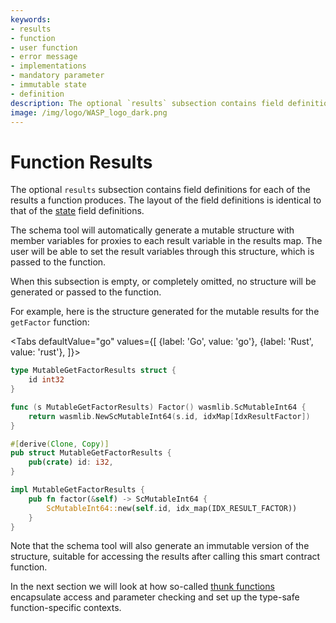 ```yaml
---
keywords:
- results
- function
- user function
- error message
- implementations
- mandatory parameter
- immutable state
- definition
description: The optional `results` subsection contains field definitions for each of the results a function produces. The layout of the field definitions is identical to that of the state field definitions
image: /img/logo/WASP_logo_dark.png
---
```


# Function Results

The optional `results` subsection contains field definitions for each of the results a
function produces. The layout of the field definitions is identical to that of
the [state](state.mdx) field definitions.

The schema tool will automatically generate a mutable structure with member variables for
proxies to each result variable in the results map. The user will be able to set the
result variables through this structure, which is passed to the function.

When this subsection is empty, or completely omitted, no structure will be generated or
passed to the function.

For example, here is the structure generated for the mutable results for the `getFactor`
function:

<Tabs defaultValue="go"
    values={[
        {label: 'Go', value: 'go'},
        {label: 'Rust', value: 'rust'},
    ]}>

<TabItem value="go">

```go
type MutableGetFactorResults struct {
    id int32
}

func (s MutableGetFactorResults) Factor() wasmlib.ScMutableInt64 {
    return wasmlib.NewScMutableInt64(s.id, idxMap[IdxResultFactor])
}
```

</TabItem>
<TabItem value="rust">

```rust
#[derive(Clone, Copy)]
pub struct MutableGetFactorResults {
    pub(crate) id: i32,
}

impl MutableGetFactorResults {
    pub fn factor(&self) -> ScMutableInt64 {
        ScMutableInt64::new(self.id, idx_map(IDX_RESULT_FACTOR))
    }
}
```

</TabItem>
</Tabs>

Note that the schema tool will also generate an immutable version of the structure,
suitable for accessing the results after calling this smart contract function.

In the next section we will look at how so-called [thunk functions](thunks.mdx) encapsulate access and
parameter checking and set up the type-safe function-specific contexts.
